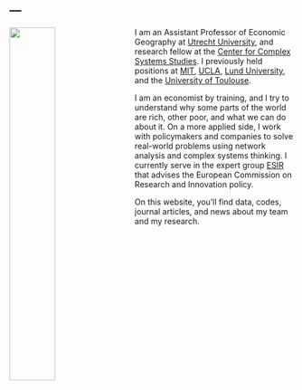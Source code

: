 ---
---

<link rel="stylesheet" href="styles.css" type="text/css">

<img src="images/pierre-alexandre-balland.jpg" style="width:40%; border:0px solid; margin-right: 20px" align="left">

I am an Assistant Professor of Economic Geography at [Utrecht University](https://www.uu.nl/en),  and research fellow at the [Center for Complex Systems Studies](https://www.uu.nl/en/research/centre-for-complex-systems-studies-ccss). I previously held positions at [MIT](https://www.media.mit.edu/people/balland/overview/), [UCLA](https://www.ucla.edu/), [Lund University](https://www.lunduniversity.lu.se/), and the [University of Toulouse](https://en.univ-toulouse.fr/). 

I am an economist by training, and I try to understand why some parts of the world are rich, other poor, and what we can do about it. On a more applied side, I work with policymakers and companies to solve real-world problems using network analysis and complex systems thinking. I currently serve in the expert group [ESIR](https://ec.europa.eu/info/research-and-innovation/strategy/support-policy-making/support-eu-research-and-innovation-policy-making/esir_en) that advises the European Commission on Research and Innovation policy.  

On this website, you'll find data, codes, journal articles, and news about my team and my research.